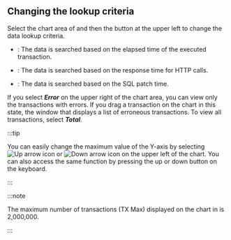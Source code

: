 ## Changing the lookup criteria

Select the chart area of <Cmdname sid="transaction_map" /> and then the button at the upper left to change the data lookup criteria.

- <Cmdname sid="elapsed" className="uitext" />: The data is searched based on the elapsed time of the executed transaction.

- <Cmdname sid="httpcTime" className="uitext" />: The data is searched based on the response time for HTTP calls.

- <Cmdname sid="sqlTime" className="uitext" />: The data is searched based on the SQL patch time.

If you select **_Error_** on the upper right of the chart area, you can view only the transactions with errors. If you drag a transaction on the chart in this state, the <Cmdname sid="TTL06209" className="uitext" /> window that displays a list of erroneous transactions. To view all transactions, select **_Total_**.

:::tip

You can easily change the maximum value of the Y-axis by selecting ![Up arrow icon](/img/up-arrow.svg) or ![Down arrow icon](/img/down-arrow.svg) on the upper left of the chart. You can also access the same function by pressing the up or down button on the keyboard.

:::

:::note

The maximum number of transactions (<span class="uitext">TX Max</span>) displayed on the chart in <Cmdname sid="transaction_map" /> is 2,000,000.

:::
